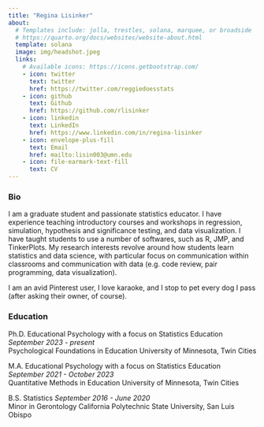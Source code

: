 ```yaml
---
title: "Regina Lisinker"
about:
  # Templates include: jolla, trestles, solana, marquee, or broadside
  # https://quarto.org/docs/websites/website-about.html
  template: solana
  image: img/headshot.jpeg
  links:
    # Available icons: https://icons.getbootstrap.com/
    - icon: twitter
      text: twitter
      href: https://twitter.com/reggiedoesstats
    - icon: github
      text: Github
      href: https://github.com/rlisinker
    - icon: linkedin
      text: LinkedIn
      href: https://www.linkedin.com/in/regina-lisinker
    - icon: envelope-plus-fill
      text: Email
      href: mailto:lisin003@umn.edu
    - icon: file-earmark-text-fill
      text: CV
---
```


### Bio
I am a graduate student and passionate statistics educator. I have experience teaching introductory courses and workshops in regression, simulation, hypothesis and significance testing, and data visualization. I have taught students to use a number of softwares, such as R, JMP, and TinkerPlots. My research interests revolve around how students learn statistics and data science, with particular focus on communication within classrooms and communication with data (e.g. code review, pair programming, data visualization).

I am an avid Pinterest user, I love karaoke, and I stop to pet every dog I pass (after asking their owner, of course).

### Education
Ph.D. Educational Psychology with a focus on Statistics Education
*September 2023 - present*   
Psychological Foundations in Education
University of Minnesota, Twin Cities

M.A. Educational Psychology with a focus on Statistics Education
*September 2021 - October 2023*   
Quantitative Methods in Education
University of Minnesota, Twin Cities

B.S. Statistics
*September 2016 - June 2020*    
Minor in Gerontology
California Polytechnic State University, San Luis Obispo
